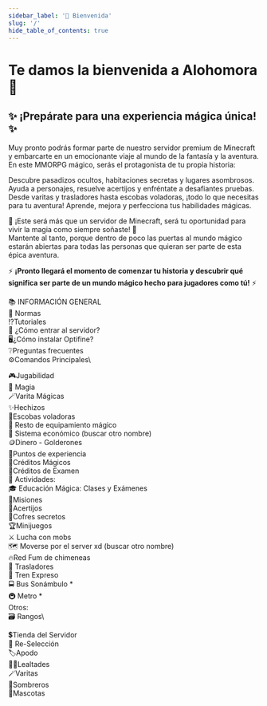 ```yaml
---
sidebar_label: '👋 Bienvenida'
slug: '/'
hide_table_of_contents: true
---
```


# Te damos la bienvenida a Alohomora 👋

## ✨ ¡Prepárate para una experiencia mágica única! ✨ 

Muy pronto podrás formar parte de nuestro servidor premium de Minecraft y embarcarte en un emocionante viaje al mundo de la fantasía y la aventura. En este MMORPG mágico, serás el protagonista de tu propia historia:

<Admonition type="tip" icon="🗺️" title="Explora un vasto mundo lleno de secretos">
  Descubre pasadizos ocultos, habitaciones secretas y lugares asombrosos.
</Admonition>

<Admonition type="warning" icon="🎯" title="Completa misiones únicas">
  Ayuda a personajes, resuelve acertijos y enfréntate a desafiantes pruebas.
</Admonition>

<Admonition type="info" icon="🧙‍♂️" title="Equipo mágico y transporte encantado">
  Desde varitas y trasladores hasta escobas voladoras, ¡todo lo que necesitas para tu aventura!
</Admonition>

<Admonition type="danger" icon="🔮" title="Domina poderosos hechizos">
  Aprende, mejora y perfecciona tus habilidades mágicas.
</Admonition>


🌟 ¡Este será más que un servidor de Minecraft, será tu oportunidad para vivir la magia como siempre soñaste! 🌟  
Mantente al tanto, porque dentro de poco las puertas al mundo mágico estarán abiertas para todas las personas que quieran ser parte de esta épica aventura.  

⚡ **¡Pronto llegará el momento de comenzar tu historia y descubrir qué significa ser parte de un mundo mágico hecho para jugadores como tú!** ⚡ 

📚 INFORMACIÓN GENERAL\
📜 Normas\
⁉️Tutoriales\
🏰 ¿Cómo entrar al servidor?\
🖥️¿Cómo instalar Optifine?\
❔Preguntas frecuentes\
⚙️Comandos Principales\

🎮Jugabilidad\
🔮 Magia\
🪄Varita Mágicas\
✨Hechizos\
🧹Escobas voladoras\
🎒 Resto de equipamiento mágico\
🏦 Sistema económico (buscar otro nombre)\
🪙Dinero - Golderones\
🧪Puntos de experiencia\
📘Créditos Mágicos\
📜Créditos de Examen\
🤹 Actividades:\
🎓 Educación Mágica: Clases y Exámenes\
🎯Misiones\
📑Acertijos\
🎁Cofres secretos\
🏆Minijuegos\
⚔️ Lucha con mobs\
🗺️ Moverse por el server xd (buscar otro nombre)\
🔥Red Fum de chimeneas\
🥾 Trasladores\
🚂 Tren Expreso\
🚍 Bus Sonámbulo *\
🚇 Metro *\
Otros:\
🗃️ Rangos\

💲Tienda del Servidor\
🔁 Re-Selección\
🏷️Apodo\
 🧙‍♂️Lealtades\
🪄Varitas\
🎩Sombreros\
🦉Mascotas 

